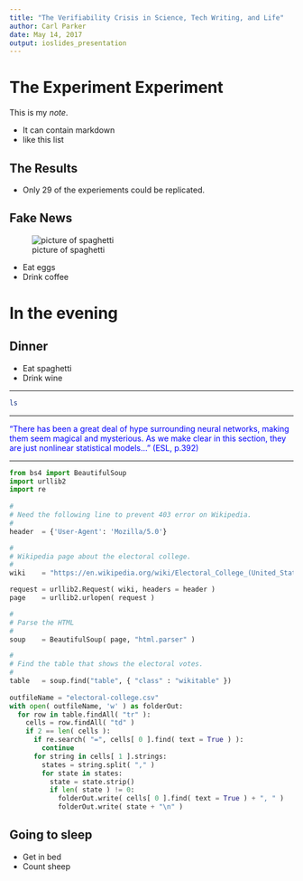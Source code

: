 ```yaml
---
title: "The Verifiability Crisis in Science, Tech Writing, and Life"
author: Carl Parker
date: May 14, 2017
output: ioslides_presentation
---
```


# The Experiment Experiment

<div class="notes">
This is my *note*.

- It can contain markdown
- like this list

</div>

## The Results

- Only 29 of the experiements could be replicated.

## Fake News

![picture of spaghetti](~/archive/business/work/doc/wtd/2017/59029681247aa891782881.gif)

- Eat eggs
- Drink coffee

# In the evening

## Dinner

- Eat spaghetti
- Drink wine

----

```bash
ls
```

----

<font color='blue'>"There has been a great deal of hype surrounding
neural networks, making them seem magical and mysterious. As we make clear in this section, they are just nonlinear statistical models..." (ESL, p.392)</font>

---


```python
from bs4 import BeautifulSoup
import urllib2
import re
 
#
# Need the following line to prevent 403 error on Wikipedia.
#
header  = {'User-Agent': 'Mozilla/5.0'} 

#
# Wikipedia page about the electoral college.
#
wiki    = "https://en.wikipedia.org/wiki/Electoral_College_(United_States)#Current_electoral_vote_distribution"

request = urllib2.Request( wiki, headers = header )
page    = urllib2.urlopen( request )

#
# Parse the HTML
#
soup    = BeautifulSoup( page, "html.parser" )

#
# Find the table that shows the electoral votes.
#
table   = soup.find("table", { "class" : "wikitable" })
                     
outfileName = "electoral-college.csv"
with open( outfileName, 'w' ) as folderOut:
  for row in table.findAll( "tr" ):
    cells = row.findAll( "td" )
    if 2 == len( cells ):
      if re.search( "=", cells[ 0 ].find( text = True ) ):
        continue
      for string in cells[ 1 ].strings: 
        states = string.split( "," )
        for state in states:
          state = state.strip()
          if len( state ) != 0:
            folderOut.write( cells[ 0 ].find( text = True ) + ", " )
            folderOut.write( state + "\n" )
```


## Going to sleep

- Get in bed
- Count sheep
